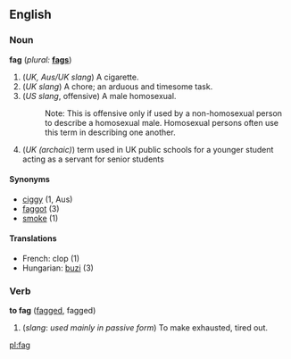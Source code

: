 ==English==

===Noun===
'''fag'''  (''plural:'' '''[[fags]]''')
# (''UK, Aus/UK slang'') A cigarette.
# (''UK slang'') A chore; an arduous and timesome task.
# (''US slang'', offensive) A male homosexual.
#:Note: This is offensive only if used by a non-homosexual person to describe a homosexual male. Homosexual persons often use this term in describing one another.
# (''UK (archaic)'') term used in UK public schools for a younger student acting as a servant for senior students

====Synonyms====
*[[ciggy]] (1, Aus)
*[[faggot]] (3)
*[[smoke]] (1)

====Translations====
*French: clop {{m}} (1)
*Hungarian: [[buzi]] (3)

===Verb===
'''to fag''' ([[fagged]], fagged)
# (''slang'': ''used mainly in passive form'') To make exhausted, tired out.

[[pl:fag]]